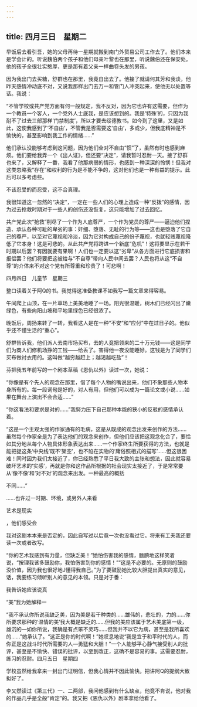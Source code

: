 ```yaml
---
---
---
```

title: 四月三日　星期二
---




早饭后去看引吾，她的父母再待一星期就搬到南门外贸易公司工作去了。他们本来是学会计的。听说魏伯两个孩子和他们母亲叶黎也在那里，听说魏伯还在保安处。他的孩子全很壮实憨厚，更是那有着父亲一样曲卷头发的男孩。

因为我出门去买糖，舒群也在那里，我竟自出去了。他接了就请何其芳和我谈，他昨天感情冲动底不对，又说我那样出门去万一和管门人冲突起来，使他无以处置等话。我说：

“不管学校或共产党方面有何一般规定，我不反对，因为它也许有这需要，但作为一个教员一个客人，一个党外人士底我，是应该想到的。我是‘特殊’的，只因为我耐不了过去三部那样‘门禁制度’，所以才要去绥德教书。如今到了这里，又是如此，这使我感到了‘不自由’，不管我是否需要这‘自由’，多或少，但我底精神是不愉快的，甚至影响到我工作的情绪……”

他们承认没能够考虑到这问题，因为他们全对不自由“惯”了，虽然有时也感到麻烦。他们要给我弄一个《出人证》，但还要“决定”，请我暂时忍耐一天。接了舒群也来了，又解释了一番，我看了他那病弱的情形，也感到一种深深的怜悯！但我对这类忽略我“存在”和权利的行为是不能不争的，这对他们也是一种有益的提示。此后可以多考虑些。

不该忍受的而忍受，这不合真理。

我很知道这一忽然的“决定”，一定在一些人们的心理上造成一种“反拨”的感情，因为过去抢救时期对于一些人的创伤还没恢复，这只能增加了过去回忆。

共产党此次“抢救”削尽了一个作为人底尊严，一个作为党员的尊严——逼迫他们捏造、承认各种可耻的卑劣的事：奸细、堕落、无耻的行为等——这也是堕落了它自己的尊严，以至对它蔑视和冷淡，因为它对构成自己的份子蔑视，也就轻贱蔑视降低了它本身！这是可悲的。从此共产党将跨进一个新底“危机”！这将要显示在若干时期以后罢？有因就要有果啊！人们也一定要以这“劣卑”从各方面进行它底损害和报偿罢？他们将要把这被给与“不自尊”带向人民中间去罢？人民也将从这“不自尊”的介体来不对这个党有所尊重和珍贵了！可悲啊！





四月四日　儿童节　星期三


整口读着关于阿Q的书。我觉得这准备教课不如我写一篇文章来得容易。

午间爬上山顶，在一片草场上美美地睡了一场。阳光很温暖，树木们已经闪出了嫩绿色，有些向阳山坡和平地里绿色已经很浓了。

晚饭后，周扬来转了一转，我看这人是在一种“不安”和“应付”中在过日子的。他似乎还不懂生活的“重心”。

舒群告诉我，他们派人去南市场买布，去的人竟把领来的二十万元钱——这是同学们为商人们修机场挣的工钱——给丢了。害得他一夜没能睡好。这钱是为了同学们买布做衬衣用的。这叫做“越穷越赶上；越渴越吃盐”！



芬把我五年前写的一个剧本草稿《恩仇以外》读过一次，她说：

“你像是有个先人的观念在那里，借了每个人物的嘴说出来，他们不象那些人物本身所有的。每一段词句是好的，对人有用，但他们可以成为一篇论文或小说……如果在舞台上演出不会合适……”

“你这看法和要求是对的……”我努力压下自己那种本能的狭小的反驳的感情承认着。

“这是一个主观太强的作家通有的毛病，这是从既成的观念出发来创作的方法……虽然每个作家全是为了表达他们的观念来创作，但他们应该把这观念化合了，要恰如其分地从每个人物具体形象表达出来……一个作家终生所要获得的方法，也就是能把捉这条‘中央线’既不‘架空’，也不陷在实物的‘庸俗照相式的描写’……但这很困难！同时因为我们太接近了，你已经熟悉了平日我大致的主张和想法，因此就容易破坏艺术的‘实感’，再就是你和这作品所根据的社会现实太接近了，于是常常要从‘像不像’和‘对不对’的观念来出发。一种最高的概括

不同……”

……也许过一时期、环境，或另外人来看

艺术是现实

，他们感受会

我对这剧本本来是否定的，因此自写过以后竟一次也没看过它。将来有工夫我还要读一次或者改写。

“你的艺术我感到有力量，但缺乏美！”她怕伤害我的感情，腼腆地这样笑着说，“按理我该多鼓励你，我怕伤害到你的感情！”“这是不必要的。无原则的鼓励没价值，因为我也很好地J懂得我自己。”为了要鼓励她比较大胆提出真实的意见，话，我要练习倾听别人的意见的本领。只是对于番：

我告诉她应该说真

“美”我为她解释一

“我不承认你所说我缺乏美，因为美是若干种类的……雄伟的，悲壮的，力的……你所要求那种的‘温情的美’我大概是缺乏的……但我的美应该属于艺术美底第一级，雄沉的―如你所说，我确是有点笨不灵巧……但我并不以它为病，甚至是我所喜欢的……”她承认了。“这正是你的时代啊！”她叹息地说“我是宜于和平时代的人，而你正是这战斗时代所需要的人―勇猛和大胆！”一个人能够平心静气接受别人的批评，甚至是不愉快、错误的批评，以至到改正，这确不是容易的事。这需要忍耐，练习的忍耐。四月五日　星期四

学校虽然给我拿来一封出门证明信，但我心情并不因此愉快。把讲阿Q的提纲大致拟好了。

李又然读过《第三代》一、二两部，我问他感到有什么缺点，他竟不肯说，他对我的作品几乎是全般“肯定”的。我又把《恩仇以外》剧本拿给他看了。